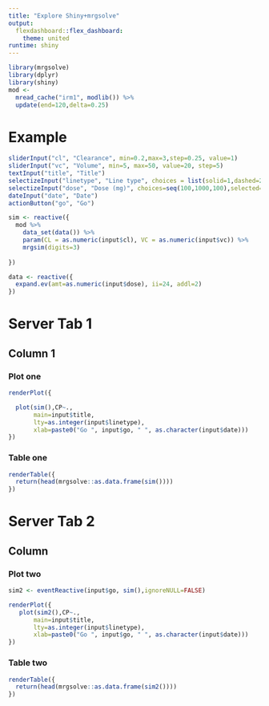 ```yaml
---
title: "Explore Shiny+mrgsolve"
output: 
  flexdashboard::flex_dashboard:
    theme: united
runtime: shiny
---
```

```r
library(mrgsolve)
library(dplyr)
library(shiny)
mod <- 
  mread_cache("irm1", modlib()) %>% 
  update(end=120,delta=0.25)
```



# Example {.sidebar}
```r
sliderInput("cl", "Clearance", min=0.2,max=3,step=0.25, value=1)
sliderInput("vc", "Volume", min=5, max=50, value=20, step=5)
textInput("title", "Title")
selectizeInput("linetype", "Line type", choices = list(solid=1,dashed=2,dotted=3))
selectizeInput("dose", "Dose (mg)", choices=seq(100,1000,100),selected=300,multiple=TRUE)
dateInput("date", "Date")
actionButton("go", "Go")

sim <- reactive({
  mod %>%
    data_set(data()) %>%
    param(CL = as.numeric(input$cl), VC = as.numeric(input$vc)) %>% 
    mrgsim(digits=3)
 
})

data <- reactive({
  expand.ev(amt=as.numeric(input$dose), ii=24, addl=2)
})
```

# Server Tab 1

## Column 1

### Plot one

```r
renderPlot({

  plot(sim(),CP~.,
       main=input$title,
       lty=as.integer(input$linetype),
       xlab=paste0("Go ", input$go, " ", as.character(input$date)))
})
```

### Table one

```r
renderTable({
  return(head(mrgsolve::as.data.frame(sim())))
})
```

# Server Tab 2

## Column

### Plot two

```r
sim2 <- eventReactive(input$go, sim(),ignoreNULL=FALSE)
```

```r
renderPlot({
   plot(sim2(),CP~.,
       main=input$title,
       lty=as.integer(input$linetype),
       xlab=paste0("Go ", input$go, " ", as.character(input$date)))
})
```

### Table two

```r
renderTable({
  return(head(mrgsolve::as.data.frame(sim2())))
})
```
